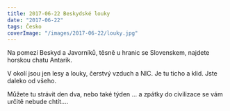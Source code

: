 ```yaml
---
title: 2017-06-22 Beskydské louky
date: "2017-06-22"
tags: Česko
coverImage: "/images/2017-06-22/louky.jpg"
---
```


Na pomezí Beskyd a Javorníků, těsně u hranic se Slovenskem, najdete horskou chatu Antarik.

V okolí jsou jen lesy a louky, čerstvý vzduch a NIC. Je tu ticho a klid. Jste daleko od všeho.

Můžete tu strávit den dva, nebo také týden ... a zpátky do civilizace se vám určitě nebude chtít....

<CustomImage
  src="/images/2017-06-22/louky.jpg"
  alt="Beskydske louky"
  size="horizontalLarge"
/>
